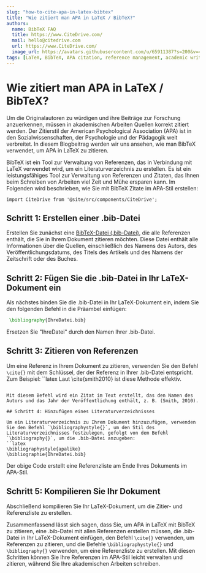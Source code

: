 ```yaml
---
slug: "how-to-cite-apa-in-latex-bibtex"
title: "Wie zitiert man APA in LaTeX / BibTeX?"
authors:
  name: BibTeX FAQ
  title: https://www.CiteDrive.com/
  mail: hello@citedrive.com
  url: https://www.CiteDrive.com/
  image_url: https://avatars.githubusercontent.com/u/65911387?s=200&v=4
tags: [LaTeX, BibTeX, APA citation, reference management, academic writing]
---
```


# Wie zitiert man APA in LaTeX / BibTeX?

Um die Originalautoren zu würdigen und ihre Beiträge zur Forschung anzuerkennen, müssen in akademischen Arbeiten Quellen korrekt zitiert werden. Der Zitierstil der American Psychological Association (APA) ist in den Sozialwissenschaften, der Psychologie und der Pädagogik weit verbreitet. In diesem Blogbeitrag werden wir uns ansehen, wie man BibTeX verwendet, um APA in LaTeX zu zitieren.

BibTeX ist ein Tool zur Verwaltung von Referenzen, das in Verbindung mit LaTeX verwendet wird, um ein Literaturverzeichnis zu erstellen. Es ist ein leistungsfähiges Tool zur Verwaltung von Referenzen und Zitaten, das Ihnen beim Schreiben von Arbeiten viel Zeit und Mühe ersparen kann. Im Folgenden wird beschrieben, wie Sie mit BibTeX Zitate im APA-Stil erstellen:

```mdx-code-block
import CiteDrive from '@site/src/components/CiteDrive';
```
<CiteDrive /> 

## Schritt 1: Erstellen einer .bib-Datei

Erstellen Sie zunächst eine [BibTeX-Datei (.bib-Datei)](/), die alle Referenzen enthält, die Sie in Ihrem Dokument zitieren möchten. Diese Datei enthält alle Informationen über die Quellen, einschließlich des Namens des Autors, des Veröffentlichungsdatums, des Titels des Artikels und des Namens der Zeitschrift oder des Buches.

## Schritt 2: Fügen Sie die .bib-Datei in Ihr LaTeX-Dokument ein

Als nächstes binden Sie die .bib-Datei in Ihr LaTeX-Dokument ein, indem Sie den folgenden Befehl in die Präambel einfügen:

```latex
 \bibliography{IhreDatei.bib}
```
Ersetzen Sie "IhreDatei" durch den Namen Ihrer .bib-Datei.

 ## Schritt 3: Zitieren von Referenzen
 
 Um eine Referenz in Ihrem Dokument zu zitieren, verwenden Sie den Befehl `\cite{}` mit dem Schlüssel, der der Referenz in Ihrer .bib-Datei entspricht. Zum Beispiel:
``latex
Laut \cite{smith2010} ist diese Methode effektiv.
```

Mit diesem Befehl wird ein Zitat im Text erstellt, das den Namen des Autors und das Jahr der Veröffentlichung enthält, z. B. (Smith, 2010).

## Schritt 4: Hinzufügen eines Literaturverzeichnisses

Um ein Literaturverzeichnis zu Ihrem Dokument hinzuzufügen, verwenden Sie den Befehl `\bibliographystyle{}`, um den Stil des Literaturverzeichnisses festzulegen, gefolgt von dem Befehl `\bibliography{}`, um die .bib-Datei anzugeben:
``latex
\bibliographystyle{apalike} 
\bibliographie{IhreDatei.bib}
```
Der obige Code erstellt eine Referenzliste am Ende Ihres Dokuments im APA-Stil.    

## Schritt 5: Kompilieren Sie Ihr Dokument

Abschließend kompilieren Sie Ihr LaTeX-Dokument, um die Zitier- und Referenzliste zu erstellen.

Zusammenfassend lässt sich sagen, dass Sie, um APA in LaTeX mit BibTeX zu zitieren, eine .bib-Datei mit allen Referenzen erstellen müssen, die .bib-Datei in Ihr LaTeX-Dokument einfügen, den Befehl `\cite{}` verwenden, um Referenzen zu zitieren, und die Befehle `\bibliographystyle{}` und `\bibliography{}` verwenden, um eine Referenzliste zu erstellen. Mit diesen Schritten können Sie Ihre Referenzen im APA-Stil leicht verwalten und zitieren, während Sie Ihre akademischen Arbeiten schreiben.